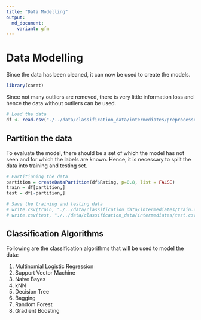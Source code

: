 ```yaml
---
title: "Data Modelling"
output:
  md_document:
    variant: gfm
---
```


# Data Modelling

Since the data has been cleaned, it can now be used to create the models.

```r
library(caret)
```

Since not many outliers are removed, there is very little information loss and hence the data without outliers can be used.

```r
# Load the data
df <- read.csv("./../data/classification_data/intermediates/preprocessed_data_without_outliers.csv")
```

## Partition the data

To evaluate the model, there should be a set of which the model has not seen and for which the labels are known. Hence, it is necessary to split the data into training and testing set.

```r
# Partitioning the data
partition = createDataPartition(df$Rating, p=0.8, list = FALSE)
train = df[partition,]
test = df[-partition,]
```

```r
# Save the training and testing data
# write.csv(train, "./../data/classification_data/intermediates/train.csv", row.names = TRUE)
# write.csv(test, "./../data/classification_data/intermediates/test.csv", row.names = TRUE)
```

## Classification Algorithms

Following are the classification algorithms that will be used to model the data:

1.  Multinomial Logistic Regression
2.  Support Vector Machine
3.  Naive Bayes
4.  kNN
5.  Decision Tree
6.  Bagging
7.  Random Forest
8.  Gradient Boosting
